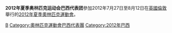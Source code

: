 {{noteTA|G1=Sports}}
{{Infobox Country Olympics
|NOC = BRA
|games = 2012年夏季
|competitors=258
|sports= 24
|flagbearer=[[罗德里戈·佩索阿|罗德里戈·佩索阿]] (開幕)<br/>Esquiva Falcão (閉幕)
|gold=3
|silver=5
|bronze=9
|rank=22
}}
'''2012年夏季奥林匹克运动会巴西代表团'''參加2012年7月27日至8月12日在[[英國|英國]][[倫敦|倫敦]]舉行的[[2012年夏季奧林匹克運動會|2012年夏季奧林匹克運動會]]。

{{Nations at the 2012 Summer Olympics}}

[[Category:2012年夏季奧林匹克運動會代表團|B]]
[[Category:奧林匹克運動會巴西代表團|Category:奧林匹克運動會巴西代表團]]
[[Category:2012年巴西|Category:2012年巴西]]
